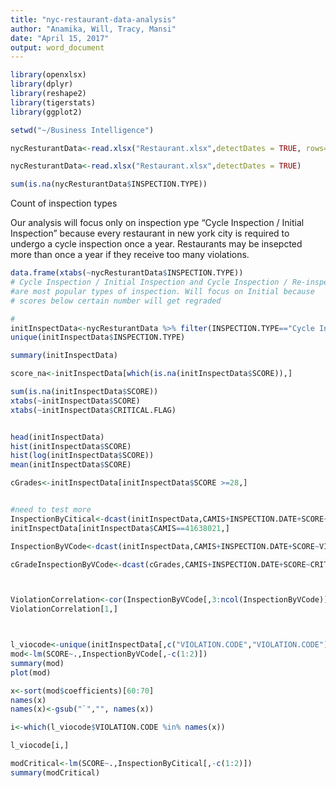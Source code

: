 ---
title: "nyc-restaurant-data-analysis"
author: "Anamika, Will, Tracy, Mansi"
date: "April 15, 2017"
output: word_document
---


```{r}
library(openxlsx)
library(dplyr)
library(reshape2)
library(tigerstats)
library(ggplot2)

setwd("~/Business Intelligence")
```

```{r}
nycResturantData<-read.xlsx("Restaurant.xlsx",detectDates = TRUE, rows=1:100000)

nycResturantData<-read.xlsx("Restaurant.xlsx",detectDates = TRUE)

```

```{r}
sum(is.na(nycResturantData$INSPECTION.TYPE))
```

Count of inspection types

Our analysis will focus only on inspection ype "Cycle Inspection / Initial Inspection" because every restaurant in new york city is required to undergo a cycle inspection once a year. Restaurants may be insepcted more than once a year if they receive too many violations.

```{r}
data.frame(xtabs(~nycResturantData$INSPECTION.TYPE)) 
# Cycle Inspection / Initial Inspection and Cycle Inspection / Re-inspection
#are most popular types of inspection. Will focus on Initial because
# scores below certain number will get regraded

#
initInspectData<-nycResturantData %>% filter(INSPECTION.TYPE=="Cycle Inspection / Initial Inspection") %>% as.data.frame(.)
unique(initInspectData$INSPECTION.TYPE)

summary(initInspectData)
```


```{r}
score_na<-initInspectData[which(is.na(initInspectData$SCORE)),]

sum(is.na(initInspectData$SCORE))
xtabs(~initInspectData$SCORE)
xtabs(~initInspectData$CRITICAL.FLAG)


head(initInspectData)
hist(initInspectData$SCORE)
hist(log(initInspectData$SCORE))
mean(initInspectData$SCORE)

cGrades<-initInspectData[initInspectData$SCORE >=28,]


#need to test more
InspectionByCitical<-dcast(initInspectData,CAMIS+INSPECTION.DATE+SCORE~CRITICAL.FLAG,length)
initInspectData[initInspectData$CAMIS==41638021,]

InspectionByVCode<-dcast(initInspectData,CAMIS+INSPECTION.DATE+SCORE~VIOLATION.CODE,length)

cGradeInspectionByVCode<-dcast(cGrades,CAMIS+INSPECTION.DATE+SCORE~CRITICAL.FLAG,length)



ViolationCorrelation<-cor(InspectionByVCode[,3:ncol(InspectionByVCode)])
ViolationCorrelation[1,]



l_viocode<-unique(initInspectData[,c("VIOLATION.CODE","VIOLATION.CODE")])
mod<-lm(SCORE~.,InspectionByVCode[,-c(1:2)])
summary(mod)
plot(mod)

x<-sort(mod$coefficients)[60:70]
names(x)
names(x)<-gsub("`","", names(x))

i<-which(l_viocode$VIOLATION.CODE %in% names(x))

l_viocode[i,]

modCritical<-lm(SCORE~.,InspectionByCitical[,-c(1:2)])
summary(modCritical)




```